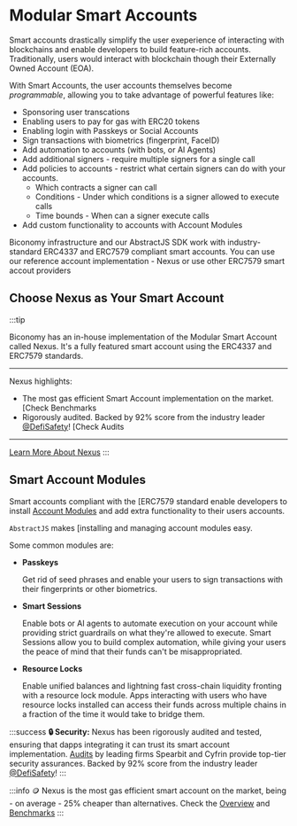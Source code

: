 # Modular Smart Accounts

Smart accounts drastically simplify the user exeperience of interacting with
blockchains and enable developers to build feature-rich accounts. Traditionally,
users would interact with blockchain though their Externally Owned Account (EOA).

With Smart Accounts, the user accounts themselves become _programmable_, allowing
you to take advantage of powerful features like:

- Sponsoring user transcations
- Enabling users to pay for gas with ERC20 tokens
- Enabling login with Passkeys or Social Accounts
- Sign transactions with biometrics (fingerprint, FaceID)
- Add automation to accounts (with bots, or AI Agents)
- Add additional signers - require multiple signers for a single call
- Add policies to accounts - restrict what certain signers can do with your accounts.
  - Which contracts a signer can call
  - Conditions - Under which conditions is a signer allowed to execute calls
  - Time bounds - When can a signer execute calls
- Add custom functionality to accounts with Account Modules

Biconomy infrastructure and our AbstractJS SDK work with industry-standard
ERC4337 and ERC7579 compliant smart accounts. You can use our reference 
account implementation - Nexus or use other ERC7579 smart accout providers 

## Choose Nexus as Your Smart Account
:::tip

Biconomy has an in-house implementation of the Modular Smart Account called Nexus. It's a 
fully featured smart account using the ERC4337 and ERC7579 standards. 

---

Nexus highlights:
- The most gas efficient Smart Account implementation on the market. [Check Benchmarks
- Rigorously audited. Backed by 92% score from the industry leader [@DefiSafety](https://www.defisafety.com/app/pqrs/603)! [Check Audits

--- 

[Learn More About Nexus](/overview)
:::

## Smart Account Modules

Smart accounts compliant with the [ERC7579 standard enable developers to 
install [Account Modules](/modules) and add extra functionality to their users accounts.

`AbstractJS` makes [installing and managing account modules easy.
 
Some common modules are:

- **Passkeys**

  Get rid of seed phrases and enable your users to sign transactions with their fingerprints or other biometrics.

- **Smart Sessions**

  Enable bots or AI agents to automate execution on your account while providing strict guardrails on what they're 
  allowed to execute. Smart Sessions allow you to build complex automation, while giving your users the peace of 
  mind that their funds can't be misappropriated.

- **Resource Locks**

  Enable unified balances and lightning fast cross-chain liquidity fronting with a resource lock module. Apps 
  interacting with users who have resource locks installed can access their funds across multiple chains in a
  fraction of the time it would take to bridge them.

:::success
**🔒 Security:** Nexus has been rigorously audited and tested, ensuring that dapps integrating it can trust its smart
 account implementation. [Audits](/contractsAndAudits) by leading firms Spearbit and Cyfrin provide top-tier security
  assurances. Backed by 92% score from the industry leader [@DefiSafety](https://www.defisafety.com/app/pqrs/603)!
:::

:::info
🪙 Nexus is the most gas efficient smart account on the market, being - on average - 25% cheaper than alternatives.
Check the [Overview](https://pbs.twimg.com/media/GgseeCeWoAAP1pA?format=png&name=900x900) and 
[Benchmarks](https://github.com/bcnmy/aa-benchmarks)
:::